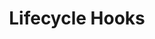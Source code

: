 ---
id: "vue_tf_easy_010"
questionType: "TRUE_FALSE"
title: "Lifecycle Hooks"
statement: "The mounted hook is called before the component is created."
difficulty: "EASY"
category: "Vue"
correctAnswer: false
explanation: "mounted is called after the component is inserted into the DOM."
---
